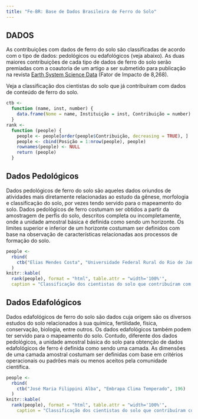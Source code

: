 ```yaml
---
title: "Fe-BR: Base de Dados Brasileira de Ferro do Solo"
---
```


## DADOS

As contribuições com dados de ferro do solo são classificadas de acordo com o tipo de dados: pedológicos ou
edafológicos (veja abaixo). As duas maiores contribuições de cada tipo de dados de ferro do solo serão 
premiadas com a coautoria de um artigo a ser submetido para publicação na revista 
[Earth System Science Data](http://earth-system-science-data.net/) (Fator de Impacto de 8,268).

Veja a classificação dos cientistas do solo que já contribuíram com dados de conteúdo de ferro do solo.

```r
ctb <- 
  function (name, inst, number) {
    data.frame(Nome = name, Instituição = inst, Contribuição = number)
  }
rank <- 
  function (people) {
    people <- people[order(people$Contribuição, decreasing = TRUE), ]
    people <- cbind(Posição = 1:nrow(people), people)
    rownames(people) <- NULL
    return (people)
  }
```

## Dados Pedológicos

Dados pedológicos de ferro do solo são aqueles dados oriundos de atividades mais diretamente relacionadas ao 
estudo da gênese, morfologia e classificação do solo, por vezes tendo servido para o mapeamento do solo. Dados 
pedológicos de ferro costumam ser obtidos a partir da amostragem de perfis do solo, descritos completa ou 
incompletamente, onde a unidade amostral básica é definida como sendo um horizonte. Os limites superior e 
inferior de um horizonte costumam ser definidos com base na observação de características relacionadas aos 
processos de formação do solo.

```r
people <- 
  rbind(
    ctb("Elias Mendes Costa", "Universidade Federal Rural do Rio de Janeiro", 17)
  )
knitr::kable(
  rank(people), format = "html", table.attr = "width='100%'", 
  caption = "Classificação dos cientistas do solo que contribuíram com dados pedológicos de ferro do solo.")
```

## Dados Edafológicos

Dados edafológicos de ferro do solo são dados cuja origem são os diversos estudos do solo relacionados à sua
química, fertilidade, física, conservação, biologia, entre outros. Os dados edafológicos também podem ter 
servido para o mapeamento do solo. Contudo, diferente dos dados pedológicos, a unidade amostral básica do solo
para obtenção de dados edafológicos de ferro é definida como sendo uma camada. As dimensões de uma camada 
amostral costumam ser definidas com base em critérios operacionais ou padrões mais ou menos aceitos pela 
comunidade científica.

```r
people <- 
  rbind(
    ctb("José Maria Filippini Alba", "Embrapa Clima Temperado", 196)
  )
knitr::kable(
  rank(people), format = "html", table.attr = "width='100%'",
    caption = "Classificação dos cientistas do solo que contribuíram com dados edafológicos de ferro do solo.")
```
